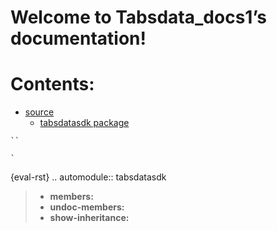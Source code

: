 <!-- Tabsdata_docs1 documentation master file, created by
sphinx-quickstart on Thu Dec  5 14:30:54 2024.
You can adapt this file completely to your liking, but it should at least
contain the root `toctree` directive. -->

# Welcome to Tabsdata_docs1’s documentation!

# Contents:

* [source](endpoint/modules.mdx)
  * [tabsdatasdk package](endpoint/tabsdatasdk.mdx)

```
``
```

```
`
```

{eval-rst}
.. automodule:: tabsdatasdk

> * **members:**
> * **undoc-members:**
> * **show-inheritance:**